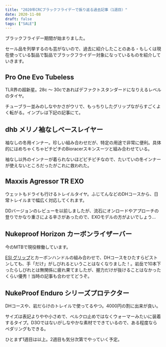 ```yaml
---
title: "2020年CRCブラックフライデーで振り返る過去記事（1週目）"
date: 2020-11-08
draft: false
tags: ["SALE"]
---
```


ブラックフライデー期間が始まりました。

セール品を列挙するのも芸がないので、過去に紹介したことのある・もしくは現在使っている製品で製品でブラックフライデー対象になっているものを紹介していきます。

## Pro One Evo Tubeless

<LinkCard url="https://www.wiggle.jp/schwalbe-%E3%82%B7%E3%83%A5%E3%83%AF%E3%83%AB%E3%83%99-pro-one-evo-%E3%83%81%E3%83%A5%E3%83%BC%E3%83%96%E3%83%AC%E3%82%B9%E3%83%95%E3%82%A9%E3%83%BC%E3%83%AB%E3%83%87%E3%82%A3%E3%83%B3%E3%82%B0%E3%82%BF%E3%82%A4%E3%83%A4-%E3%83%9A%E3%82%A2-28c-" />

TLR界の超新星。28c ～ 30cであればデファクトスタンダードになりえるレベルのタイヤ。

チューブラー並みのしなやかさがウリで、もっちりしたグリップながらすごくよく転がる。インプレは下記の記事にて。

<LinkCard url="https://blog.gensobunya.net/post/2020/06/proonetle/" />

## dhb メリノ袖なしベースレイヤー

<LinkCard url="https://www.chainreactioncycles.com/jp/ja/dhb-%E3%83%A1%E3%83%AA%E3%83%8E%E8%A2%96%E3%81%AA%E3%81%97%E3%83%99%E3%83%BC%E3%82%B9%E3%83%AC%E3%82%A4%E3%83%A4%E3%83%BC-m-150-/rp-prod156765" />

袖なしの冬用インナー。珍しい組み合わせだが、特定の用途で非常に便利。具体的にはめちゃくちゃピチピチのBioracerスキンスーツと組み合わせている。

袖なし以外のインナーが着られないほどピチピチなので、たいていの冬インナーが使えないところだったがこれに救われた。

<LinkCard url="https://blog.gensobunya.net/post/2019/11/bioracersuits/" />

## Maxxis Agressor TR EXO

<LinkCard url="https://www.wiggle.jp/maxxis-aggressor-mtb-wt-%e3%82%bf%e3%82%a4%e3%83%a4-exo-tr-" />

ウェットもドライも行けるトレイルタイヤ。ふじてんなどのDHコースから、日常トレイルまで幅広く対応してくれます。

DDバージョンのレビューを以前しましたが、流石にオンロードやアプローチの登りでかなり重さによる辛さがあったので、EXOモデルの方がよいでしょう…

<LinkCard url="https://blog.gensobunya.net/post/2020/08/dd_aggressor/" />

## Nukeproof Horizon カーボンライザーバー

<LinkCard url="https://www.wiggle.jp/nukeproof-horizon-v2-%e3%82%ab%e3%83%bc%e3%83%9c%e3%83%b3%e3%83%a9%e3%82%a4%e3%82%b6%e3%83%bc%e3%83%90%e3%83%bc-31-8mm" />

今のMTBで現役稼働しています。

[ESI グリップ](https://amzn.to/38mSZ77)とカーボンハンドルの組み合わせで、DHコースをひたすらピストンしても、手「だけ」がしびれるということはなくなりました！。岩岳で10本下ったらしびれとは無関係に疲れ果てましたが、握力だけが抜けることはなかったくらい優秀！当時の記事も合わせてどうぞ。

<LinkCard url="https://blog.gensobunya.net/post/2017/04/goodmtbgears/" />

## NukeProof Enduro シリーズプロテクター

<LinkCard url="https://www.wiggle.jp/nukeproof-critical-enduro-%E3%82%A8%E3%83%AB%E3%83%9C%E3%83%BC%E3%82%B9%E3%83%AA%E3%83%BC%E3%83%96" />

<LinkCard url="https://www.wiggle.jp/nukeproof-critical-enduro-%E3%83%8B%E3%83%BC%E3%82%B9%E3%83%AA%E3%83%BC%E3%83%96" />

DHコースや、岩だらけのトレイルで使ってるやつ。4000円の割に出来が良い。

サイズは表記よりやや小さめで、ベルクロ止めではなくウォーマーみたいに装着するタイプ。D3Oではないがしなやかな素材でできているので、ある程度ならペダリングもできる。

ひとまず1週目は以上。2週目も気分次第でやっていく予定。
